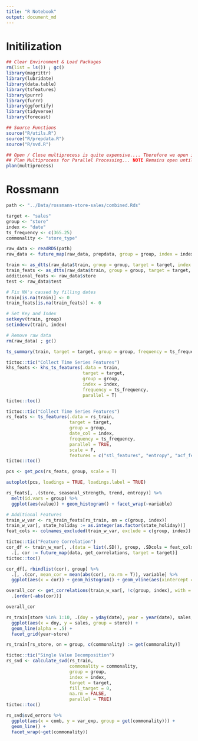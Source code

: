 ```yaml
---
title: "R Notebook"
output: document_md
---
```


# Initilization
```r
## Clear Environment & Load Packages
rm(list = ls()) ; gc()
library(magrittr)
library(lubridate)
library(data.table)
library(tsfeatures)
library(purrr)
library(furrr)
library(ggfortify)
library(tidyverse)
library(forecast)

## Source Functions
source("R/utils.R")
source("R/prepdata.R")
source("R/svd.R")

## Open / Close multiprocess is quite expensive.... Therefore we open it once in top.
## Plan Multiprocess for Parallel Processing... NOTE Remains open until plan(sequential) is executed
plan(multiprocess)
```


# Rossmann
```r
path <- "../Data/rossmann-store-sales/combined.Rds"

target <- "sales"
group <- "store"
index <- "date"
ts_frequency <- c(365.25)
commonality <- "store_type"

raw_data <- readRDS(path)
raw_data <- future_map(raw_data, prepdata, group = group, index = index, target = target, fill_target = 0, fill_dates = TRUE)

train <- as_dtts(raw_data$train, group = group, target = target, index = index, "train")
train_feats <- as_dtts(raw_data$train, group = group, target = target, index = index, "features")
additional_feats <- raw_data$store
test <- raw_data$test

# Fix NA's caused by filling dates
train[is.na(train)] <- 0
train_feats[is.na(train_feats)] <- 0

# Set Key and Index
setkeyv(train, group)
setindexv(train, index)

# Remove raw data
rm(raw_data) ; gc()
```



```r
ts_summary(train, target = target, group = group, frequency = ts_frequency)$plot
```




```r
tictoc::tic("Collect Time Series Features")
khs_feats <- khs_ts_features(.data = train,
                             target = target,
                             group = group,
                             index = index,
                             frequency = ts_frequency,
                             parallel = T)
tictoc::toc()
```


```r
tictoc::tic("Collect Time Series Features")
rs_feats <- ts_features(.data = rs_train, 
                        target = target, 
                        group = group, 
                        date_col = index,
                        frequency = ts_frequency, 
                        parallel = TRUE,
                        scale = F,
                        features = c("stl_features", "entropy", "acf_features"))
tictoc::toc()
```



```r
pcs <- get_pcs(rs_feats, group, scale = T)

autoplot(pcs, loadings = TRUE, loadings.label = TRUE)
```



```r
rs_feats[, .(store, seasonal_strength, trend, entropy)] %>%
  melt(id.vars = group) %>%
  ggplot(aes(value)) + geom_histogram() + facet_wrap(~variable)
```



```r
# Additional Features
train_w_var <- rs_train_feats[rs_train, on = c(group, index)]
train_w_var[, state_holiday := as.integer(as.factor(state_holiday))]
feat_cols <- colnames_excluded(train_w_var, exclude = c(group, index))

tictoc::tic("Feature Correlation")
cor_df <- train_w_var[, .(data = list(.SD)), group, .SDcols = feat_cols] %>%
  .[, cor := future_map(data, get_correlations, target = target)]
tictoc::toc()
```



```r
cor_df[, rbindlist(cor), group] %>%
  .[, .(cor, mean_cor = mean(abs(cor), na.rm = T)), variable] %>%
  ggplot(aes(x = cor)) + geom_histogram() + geom_vline(aes(xintercept = mean_cor)) + facet_grid(~variable)
```



```r
overall_cor <- get_correlations(train_w_var[, !c(group, index), with = F], target = target) %>%
  .[order(-abs(cor))]

overall_cor
```



```r
rs_train[store %in% 1:10, .(doy = yday(date), year = year(date), sales, store)] %>%
  ggplot(aes(x = doy, y = sales, group = store)) + 
  geom_line(alpha = .5) + 
  facet_grid(year~store)
```

```r
rs_train[rs_store, on = group, c(commonality) := get(commonality)]

tictoc::tic("Single Value Decomposition")
rs_svd <- calculate_svd(rs_train, 
                        commonality = commonality,
                        group = group,
                        index = index,
                        target = target,
                        fill_target = 0,
                        na.rm = FALSE,
                        parallel = TRUE)
tictoc::toc()

rs_svd$svd_errors %>%
  ggplot(aes(x = comb, y = var_exp, group = get(commonality))) + 
  geom_line() + 
  facet_wrap(~get(commonality))
```

